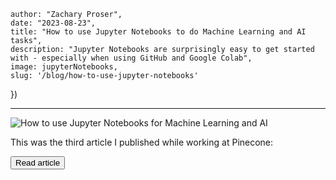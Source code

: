 


    author: "Zachary Proser", 
    date: "2023-08-23",
    title: "How to use Jupyter Notebooks to do Machine Learning and AI tasks", 
    description: "Jupyter Notebooks are surprisingly easy to get started with - especially when using GitHub and Google Colab",
    image: jupyterNotebooks,
    slug: '/blog/how-to-use-jupyter-notebooks'
})


--- 

<Image src={metadata.image} alt="How to use Jupyter Notebooks for Machine Learning and AI"/>

This was the third article I published while working at Pinecone: 

<Button href={href} variant="green">Read article</Button>
